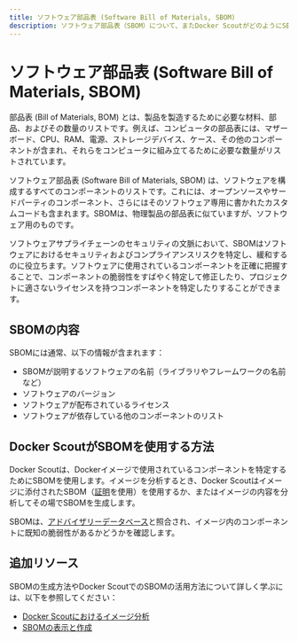 ```yaml
---
title: ソフトウェア部品表 (Software Bill of Materials, SBOM)
description: ソフトウェア部品表（SBOM）について、またDocker ScoutがどのようにSBOMを活用しているかを学びます。
---
```


# ソフトウェア部品表 (Software Bill of Materials, SBOM)

部品表 (Bill of Materials, BOM) とは、製品を製造するために必要な材料、部品、およびその数量のリストです。例えば、コンピュータの部品表には、マザーボード、CPU、RAM、電源、ストレージデバイス、ケース、その他のコンポーネントが含まれ、それらをコンピュータに組み立てるために必要な数量がリストされています。

ソフトウェア部品表 (Software Bill of Materials, SBOM) は、ソフトウェアを構成するすべてのコンポーネントのリストです。これには、オープンソースやサードパーティのコンポーネント、さらにはそのソフトウェア専用に書かれたカスタムコードも含まれます。SBOMは、物理製品の部品表に似ていますが、ソフトウェア用のものです。

ソフトウェアサプライチェーンのセキュリティの文脈において、SBOMはソフトウェアにおけるセキュリティおよびコンプライアンスリスクを特定し、緩和するのに役立ちます。ソフトウェアに使用されているコンポーネントを正確に把握することで、コンポーネントの脆弱性をすばやく特定して修正したり、プロジェクトに適さないライセンスを持つコンポーネントを特定したりすることができます。

## SBOMの内容

SBOMには通常、以下の情報が含まれます：

- SBOMが説明するソフトウェアの名前（ライブラリやフレームワークの名前など）
- ソフトウェアのバージョン
- ソフトウェアが配布されているライセンス
- ソフトウェアが依存している他のコンポーネントのリスト

## Docker ScoutがSBOMを使用する方法

Docker Scoutは、Dockerイメージで使用されているコンポーネントを特定するためにSBOMを使用します。イメージを分析するとき、Docker Scoutはイメージに添付されたSBOM（[証明](https://docs.docker.com/build/metadata/attestations)を使用）を使用するか、またはイメージの内容を分析してその場でSBOMを生成します。

SBOMは、[アドバイザリーデータベース](/scout-ja/deep-dive/advisory-db-sources)と照合され、イメージ内のコンポーネントに既知の脆弱性があるかどうかを確認します。

## 追加リソース

SBOMの生成方法やDocker ScoutでのSBOMの活用方法について詳しく学ぶには、以下を参照してください：

- [Docker Scoutにおけるイメージ分析](/scout/explore/analysis)
- [SBOMの表示と作成](/scout-ja/how-tos/view-create-sboms)
